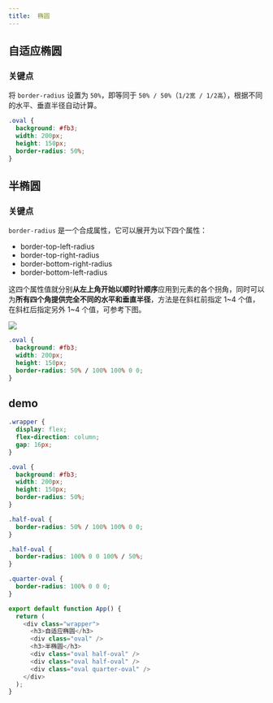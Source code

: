 ```yaml
---
title:  椭圆
---
```


## 自适应椭圆

### 关键点

将 `border-radius` 设置为 `50%`，即等同于 `50% / 50%`（`1/2宽 / 1/2高`），根据不同的水平、垂直半径自动计算。

```css
.oval {
  background: #fb3;
  width: 200px;
  height: 150px;
  border-radius: 50%; 
}
```

## 半椭圆

### 关键点

`border-radius` 是一个合成属性，它可以展开为以下四个属性：
- border-top-left-radius
- border-top-right-radius
- border-bottom-right-radius
- border-bottom-left-radius

这四个属性值就分别**从左上角开始以顺时针顺序**应用到元素的各个拐角，同时可以为**所有四个角提供完全不同的水平和垂直半径**，方法是在斜杠前指定 1~4 个值，在斜杠后指定另外 1~4 个值，可参考下图。

<img src="https://template-static.oss-cn-hangzhou.aliyuncs.com/idea/border_radius_property.png" />


```css
.oval {
  background: #fb3;
  width: 200px;
  height: 150px;
  border-radius: 50% / 100% 100% 0 0; 
}
```

## demo

<SandpackEditor template="react">

```css styles.css active
.wrapper {
  display: flex;
  flex-direction: column;
  gap: 16px;
}

.oval {
  background: #fb3;
  width: 200px;
  height: 150px;
  border-radius: 50%; 
}

.half-oval {
  border-radius: 50% / 100% 100% 0 0; 
}

.half-oval {
  border-radius: 100% 0 0 100% / 50%; 
}

.quarter-oval {
  border-radius: 100% 0 0 0;
}

```

```js App.js
export default function App() {
  return (
    <div class="wrapper">
      <h3>自适应椭圆</h3>
      <div class="oval" />
      <h3>半椭圆</h3>
      <div class="oval half-oval" />
      <div class="oval half-oval" />
      <div class="oval quarter-oval" />
    </div>
  );
}

```
</SandpackEditor>